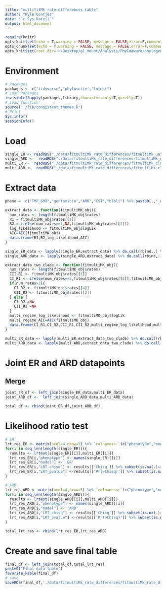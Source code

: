 ```yaml
---
title: "multifitMk rate differences table"
author: "Kyle Gontjes"
date: "`r Sys.Date()`"
output: html_document
---
```


```r
require(knitr)
opts_knit$set(echo = T,warning = FALSE, message = FALSE,error=F,comment=NA) 
opts_chunk$set(echo = T,warning = FALSE, message = FALSE,error=F,comment=NA)
opts_knit$set(root.dir='~/Desktop/gl_mount/Analysis/Phyloaware/phylogenetic-resistance-ms/')
```
# Environment

```r
# Packages
packages <- c("tidyverse",'phylosuite',"lmtest")   
# Load Packages
invisible(lapply(packages,library,character.only=T,quietly=T)) 
# Load function
source('./lib/consistent_themes.R')
# Print
Sys.info()
sessionInfo() 
```

# Load
```r
single_ER <- readRDS("./data/fitmultiMk_rate_differences/fitmultiMk_uniform_regimes_ER.RDS")
single_ARD <-  readRDS("./data/fitmultiMk_rate_differences/fitmultiMk_uniform_regimes_ARD.RDS")
multi_ER <-  readRDS("./data/fitmultiMk_rate_differences/fitmultiMk_clade_regimes_ER.RDS")
multi_ARD <-  readRDS("./data/fitmultiMk_rate_differences/fitmultiMk_clade_regimes_ARD.RDS")
```

# Extract data
```r
pheno =  c("TMP_SMX","gentamicin","AMK","CST","blbli") %>% paste0(.,"_dich_num")

extract_data <- function(fitmultiMK_obj){
  num_rates <- length(fitmultiMK_obj$rates)
  R1 = fitmultiMK_obj$rates[[1]]
  R2 = ifelse(num_rates==1,NA,fitmultiMK_obj$rates[[2]])
  log_likelihood <- fitmultiMK_obj$logLik
  AIC=AIC(fitmultiMK_obj)
  data.frame(R1,R2,log_likelihood,AIC)
}

single_ER_data <- lapply(single_ER,extract_data) %>% do.call(rbind,.) %>% mutate(model="ER",phenotype=pheno)
single_ARD_data <- lapply(single_ARD,extract_data) %>% do.call(rbind,.) %>% mutate(model="ARD",phenotype=pheno)

extract_data_two_clade <- function(fitmultiMK_obj){
  num_rates <- length(fitmultiMK_obj$rates)
  CII_R1 <- fitmultiMK_obj$rates[[1]]
  CI_R1 <- ifelse(num_rates==2,fitmultiMK_obj$rates[[2]],fitmultiMK_obj$rates[[3]])
  if(num_rates>2){
    CI_R2 <- fitmultiMK_obj$rates[[4]]
    CII_R2 <- fitmultiMK_obj$rates[[2]]
  } else {
    CI_R2 =NA
    CII_R2 =NA
  }
  multi_regime_log_likelihood <- fitmultiMK_obj$logLik
  multi_regime_AIC=AIC(fitmultiMK_obj)
  data.frame(CI_R1,CI_R2,CII_R1,CII_R2,multi_regime_log_likelihood,multi_regime_AIC)
}

multi_ER_data <- lapply(multi_ER,extract_data_two_clade) %>% do.call(rbind,.) %>% mutate(model="ER",phenotype=pheno)
multi_ARD_data <- lapply(multi_ARD,extract_data_two_clade) %>% do.call(rbind,.) %>% mutate(model="ARD",phenotype=pheno)
```

# Joint ER and ARD datapoints
## Merge
```r
joint_ER_df <- left_join(single_ER_data,multi_ER_data) 
joint_ARD_df <-  left_join(single_ARD_data,multi_ARD_data) 

total_df <- rbind(joint_ER_df,joint_ARD_df)
```

# Likelihood ratio test
```r
# ER
lrt_res_ER <- matrix(ncol=4,nrow=5) %>% `colnames<-`(c("phenotype","model","LRT_chisq","LRT_pvalue")) %>% as.data.frame
for(i in seq_len(length(single_ER))){
  results <- lrtest(single_ER[[i]],multi_ER[[i]])
  lrt_res_ER[i,"phenotype"] <- names(single_ER)[[i]]
  lrt_res_ER[i,"model"] <- 'ER'
  lrt_res_ER[i,"LRT_chisq"] <- results[['Chisq']] %>% subset(is.na(.)==F) %>% as.numeric
  lrt_res_ER[i,"LRT_pvalue"] <-results[['Pr(>Chisq)']] %>% subset(is.na(.)==F) %>% as.numeric
}

# ARD
lrt_res_ARD <- matrix(ncol=4,nrow=5) %>% `colnames<-`(c("phenotype","model","LRT_chisq","LRT_pvalue"))%>% as.data.frame
for(i in seq_len(length(single_ARD))){
  results <- lrtest(single_ARD[[i]],multi_ARD[[i]])
  lrt_res_ARD[i,"phenotype"] <- names(single_ARD)[[i]]
  lrt_res_ARD[i,"model"] <- 'ARD'
  lrt_res_ARD[i,"LRT_chisq"] <- results[['Chisq']] %>% subset(is.na(.)==F) %>% as.numeric
  lrt_res_ARD[i,"LRT_pvalue"] <-results[['Pr(>Chisq)']] %>% subset(is.na(.)==F) %>% as.numeric
} 

total_lrt_res <- rbind(lrt_res_ER,lrt_res_ARD)
```

# Create and save final table
```r
final_df <- left_join(total_df,total_lrt_res)  
paste0("Final data table")
favorite_kable(final_df)
# save
saveRDS(final_df,'./data/fitmultiMk_rate_differences/fitmultiMk_rate_differences_table.RDS')
```
